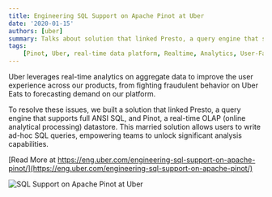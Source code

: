 ```yaml
---
title: Engineering SQL Support on Apache Pinot at Uber
date: '2020-01-15'
authors: [uber]
summary: Talks about solution that linked Presto, a query engine that supports full ANSI SQL, and Pinot, a real-time OLAP (online analytical processing) datastore.
tags:
    [Pinot, Uber, real-time data platform, Realtime, Analytics, User-Facing Analytics, Presto, SQL]
---
```


Uber leverages real-time analytics on aggregate data to improve the user experience across our products, from fighting fraudulent behavior on Uber Eats to forecasting demand on our platform.

To resolve these issues, we built a solution that linked Presto, a query engine that supports full ANSI SQL, and Pinot, a real-time OLAP (online analytical processing) datastore. This married solution allows users to write ad-hoc SQL queries, empowering teams to unlock significant analysis capabilities.

[Read More at https://eng.uber.com/engineering-sql-support-on-apache-pinot/](https://eng.uber.com/engineering-sql-support-on-apache-pinot/)

![SQL Support on Apache Pinot at Uber](https://1fykyq3mdn5r21tpna3wkdyi-wpengine.netdna-ssl.com/wp-content/uploads/2020/01/Header-SQL-768x329.png)

